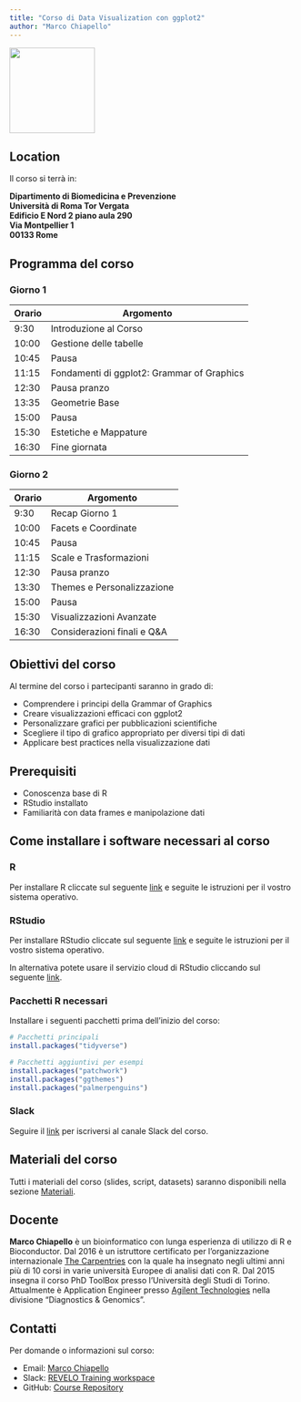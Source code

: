 ```yaml
---
title: "Corso di Data Visualization con ggplot2"
author: "Marco Chiapello"
---
```


![](materials/images/ggplot2_logo.jpg){width=150px fig-align="center"}

## Location {#location}

Il corso si terrà in:

**Dipartimento di Biomedicina e Prevenzione**  
**Università di Roma Tor Vergata**  
**Edificio E Nord 2 piano aula 290**  
**Via Montpellier 1**  
**00133 Rome**

## Programma del corso {#programma}

### Giorno 1 {#giorno1}

| Orario | Argomento |
|--------|-----------|
| 9:30   | Introduzione al Corso |
| 10:00  | Gestione delle tabelle |
| 10:45  | Pausa |
| 11:15  | Fondamenti di ggplot2: Grammar of Graphics |
| 12:30  | Pausa pranzo |
| 13:35  | Geometrie Base|
| 15:00  | Pausa |
| 15:30  | Estetiche e Mappature |
| 16:30  | Fine giornata |

### Giorno 2 {#giorno2}

| Orario | Argomento |
|--------|-----------|
| 9:30   | Recap Giorno 1 |
| 10:00  | Facets e Coordinate |
| 10:45  | Pausa |
| 11:15  | Scale e Trasformazioni |
| 12:30  | Pausa pranzo |
| 13:30  | Themes e Personalizzazione |
| 15:00  | Pausa |
| 15:30  | Visualizzazioni Avanzate |
| 16:30  | Considerazioni finali e Q&A |

## Obiettivi del corso {#obiettivi}

Al termine del corso i partecipanti saranno in grado di:

- Comprendere i principi della Grammar of Graphics
- Creare visualizzazioni efficaci con ggplot2
- Personalizzare grafici per pubblicazioni scientifiche
- Scegliere il tipo di grafico appropriato per diversi tipi di dati
- Applicare best practices nella visualizzazione dati

## Prerequisiti {#prerequisiti}

- Conoscenza base di R
- RStudio installato
- Familiarità con data frames e manipolazione dati

## Come installare i software necessari al corso {#setup}

### R {#r}

Per installare R cliccate sul seguente [link](https://cran.r-project.org/) e seguite le istruzioni per il vostro sistema operativo.

### RStudio {#rstudio}

Per installare RStudio cliccate sul seguente [link](https://posit.co/download/rstudio-desktop/) e seguite le istruzioni per il vostro sistema operativo.

In alternativa potete usare il servizio cloud di RStudio cliccando sul seguente [link](https://posit.cloud/).

### Pacchetti R necessari {#pacchetti}

Installare i seguenti pacchetti prima dell'inizio del corso:

```r
# Pacchetti principali
install.packages("tidyverse")

# Pacchetti aggiuntivi per esempi
install.packages("patchwork")
install.packages("ggthemes")
install.packages("palmerpenguins")
```

### Slack {#slack}

Seguire il [link](https://revelotraining.slack.com/) per iscriversi al canale Slack del corso.

## Materiali del corso {#materiali}

Tutti i materiali del corso (slides, script, datasets) saranno disponibili nella sezione [Materiali](materials/day1.qmd).

## Docente {#docente}

**Marco Chiapello** è un bioinformatico con lunga esperienza di utilizzo di R e Bioconductor. Dal 2016 è un istruttore certificato per l'organizzazione internazionale [The Carpentries](https://carpentries.org/) con la quale ha insegnato negli ultimi anni più di 10 corsi in varie università Europee di analisi dati con R. Dal 2015 insegna il corso PhD ToolBox presso l'Università degli Studi di Torino. Attualmente è Application Engineer presso [Agilent Technologies](https://www.agilent.com/) nella divisione "Diagnostics & Genomics".

## Contatti {#contatti}

Per domande o informazioni sul corso:

- Email: [Marco Chiapello](chiapello.m@gmail.com)
- Slack: [REVELO Training workspace](https://revelotraining.slack.com/)
- GitHub: [Course Repository](https://github.com/mchiapello/DataViz_2025)
